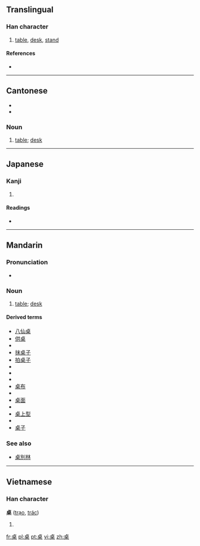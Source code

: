 {{also|棹}}
==Translingual==

===Han character===
{{Han char|rn=75|rad=木|as=06|sn=10|four=2190<sub>4</sub>|canj=卜日木 (YAD)}}

# [[table]], [[desk]], [[stand]]

====References====
* {{Han ref|kx=0525.130|dkj=14766|dj=0914.080|hdz=21198.010|uh=684C|ud=26700|bh=AEE0|bd=44768}}

----

==Cantonese==
* {{IPA|/tsʰœ̄ːk/|lang=yue}}
* {{IPA|/tsœ̄ːk/|lang=yue}}

===Noun===
{{head|yue|noun|traditional and simplified||Jyutping|[[coek3]] or [[zoek3]]}}

# [[table]]; [[desk]]

----

==Japanese==

===Kanji===
{{ja-kanji|grade=|rs=木06}}

# {{defn|lang=ja|sort=木06}}

====Readings====
* {{ja-readings|on=[[たく]] (taku)|kun=}}

----

==Mandarin==

===Pronunciation===
* {{IPA|[ tʂu̯ɔ˥˥ ]|lang=cmn}}

===Noun===
{{cmn-noun|ts|pin=zhuō|pint=zhuo1|rs=木06}}

# [[table]]; [[desk]]

====Derived terms====
* [[八仙桌]]
* [[供桌]]
* {{zh-ts|課桌|课桌}}
* [[抹桌子]]
* [[拍桌子]]
* {{zh-ts|書桌|书桌}}
* {{zh-ts|圓桌|圆桌}}
* {{zh-ts|圓桌會議|圆桌会议}}
* [[桌布]]
* {{zh-ts|桌燈|桌灯}}
* [[桌面]]
* {{zh-ts|桌面系統|桌面系统}}
* [[桌上型]]
* {{zh-ts|桌上型電腦|桌上型电脑}}
* [[桌子]]

===See also===
* [[桌別林]]

----

==Vietnamese==

===Han character===
'''桌''' ([[trạo]], [[trác]])

# {{defn|lang=vi}}

[[fr:桌]]
[[pl:桌]]
[[pt:桌]]
[[vi:桌]]
[[zh:桌]]